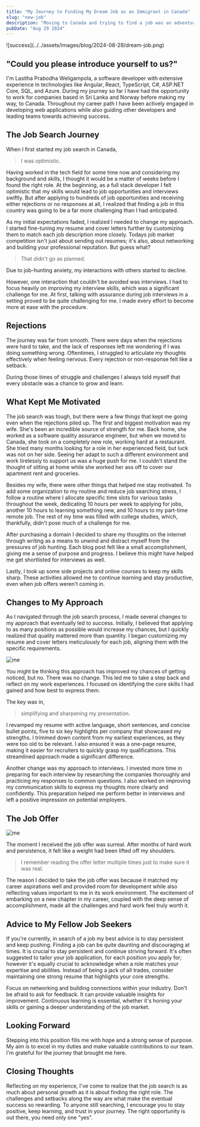 ```yaml
---
title: "My Journey to Finding My Dream Job as an Immigrant in Canada"
slug: "new-job"
description: "Moving to Canada and trying to find a job was an adventure I knew would be challenging, but I didn't expect just how tough it would be. I heard nothing back, or I faced rejections...."
pubDate: "Aug 29 2024"
---
```



<WideImage>
  ![success](../../assets/images/blog/2024-08-28/dream-job.png)
</WideImage>

## "Could you please introduce yourself to us?"

I'm Lasitha Prabodha Weligampola, a software developer with extensive experience in technologies like Angular, React, TypeScript, C#, 
ASP.NET Core, SQL, and Azure. 
During my journey so far I have had the opportunity to work for companies based in Sri Lanka and Norway 
before making my way, to Canada. Throughout my career path I have been actively engaged in developing 
web applications while also guiding other developers and leading teams towards achieving success. 

## The Job Search Journey

When I first started my job search in Canada, 

> I was optimistic. 

Having worked in the tech field for some time now and considering my background and skills, 
I thought it would be a matter of weeks before I found the right role. At the beginning, as a 
full stack developer I felt optimistic that my skills would lead to job opportunities and interviews swiftly.
But after applying to hundreds of job opportunities and receiving either rejections or no responses at all, 
I realized that finding a job in this country was going to be a far more challenging than I had anticipated.

As my initial expectations faded, I realized I needed to change my approach. 
I started fine-tuning my resume and cover letters further by customizing them to match each job description more closely.
Todays job market competition isn't just about sending out resumes; it's also, about networking and building your professional reputation. 
But guess what? 

> That didn't go as planned. 

Due to job-hunting anxiety, my interactions with others started to decline.

However, one interaction that couldn't be avoided was interviews.
I had to focus heavily on improving my interview skills, which was a significant challenge for me. 
At first, talking with assurance during job interviews in a setting proved to be quite challenging for me. 
I made every effort to become more at ease with the procedure. 

## Rejections 

The journey was far from smooth. There were days when the rejections were hard to take, and the 
lack of responses left me wondering if I was doing something wrong. 
Oftentimes, I struggled to articulate my thoughts effectively when feeling nervous. 
Every rejection or non-response felt like a setback. 

During those times of struggle and challenges I always told myself that every obstacle was a chance to grow and learn. 

## What Kept Me Motivated

The job search was tough, but there were a few things that kept me going even when the rejections piled up. 
The first and biggest motivation was my wife. She's been an incredible source of strength for me. Back home, she worked as a software quality assurance engineer, 
but when we moved to Canada, she took on a completely new role, working hard at a restaurant. She tried many months looking for a role in her experienced field, 
but luck was not on her side. Seeing her adapt to such a different environment and work tirelessly to support us was a huge push for me. 
I couldn't stand the thought of sitting at home while she worked her ass off to cover our apartment rent and groceries.

Besides my wife, there were other things that helped me stay motivated. 
To add some organization to my routine and reduce job searching stress, 
I follow a routine where I allocate specific time slots for various tasks throughout the week, 
dedicating 10 hours per week to applying for jobs, another 10 hours to learning something new, and 10 hours to my part-time remote job. 
The rest of my time was filled with college studies, which, thankfully, didn't pose much of a challenge for me. 

After purchasing a domain I decided to share my thoughts on the internet through writing as a means to unwind and distract myself from the pressures of job hunting. 
Each blog post felt like a small accomplishment, giving me a sense of purpose and progress. 
I believe this might have helped me get shortlisted for interviews as well. 

Lastly, I took up some side projects and online courses to keep my skills sharp. 
These activities allowed me to continue learning and stay productive, even when job offers weren't coming in. 

## Changes to My Approach

As I navigated through the job search process, I made several changes to my approach that eventually led to success. 
Initially, I believed that applying to as many positions as possible would increase my chances, but I quickly realized 
that quality mattered more than quantity. I began customizing my resume and cover letters meticulously for each job, 
aligning them with the specific requirements. 

![me](../../assets/images/blog/2024-08-28/apply-for-all.webp) 

You might be thinking this approach has improved my chances of getting noticed, but no. There was no change. 
This led me to take a step back and reflect on my work experiences. I focused on identifying the core skills 
I had gained and how best to express them. 

The key was in,

> simplifying and sharpening my presentation.

I revamped my resume with active language, short sentences, and concise bullet points, five to six key highlights 
per company that showcased my strengths. I trimmed down content from my earliest experiences, as they were too old to be relevant.
I also ensured it was a one-page resume, making it easier for recruiters to quickly grasp my qualifications. 
This streamlined approach made a significant difference.

Another change was my approach to interviews. I invested more time in preparing for each interview by 
researching the companies thoroughly and practicing my responses to common questions. 
I also worked on improving my communication skills to express my thoughts more clearly and confidently. 
This preparation helped me perform better in interviews and left a positive impression on potential employers.

## The Job Offer

![me](../../assets/images/blog/2024-08-28/welldone.jpeg) 

The moment I received the job offer was surreal. After months of hard work and persistence, 
it felt like a weight had been lifted off my shoulders. 

> I remember reading the offer letter multiple times just to make sure it was real. 

The reason I decided to take the job offer was because it matched my career aspirations well and provided 
room for development while also reflecting values important to me in its work environment. 
The excitement of embarking on a new chapter in my career, coupled with the deep sense of accomplishment, 
made all the challenges and hard work feel truly worth it.

## Advice to My Fellow Job Seekers

If you're currently, in search of a job my best advice is to stay persistent and keep pushing. 
Finding a job can be quite daunting and discouraging at times. It is crucial to stay persistent and continue striving forward. 
It's often suggested to tailor your job application, for each position you apply for; however it's equally crucial to 
acknowledge when a role matches your expertise and abilities. Instead of being a jack of all trades, consider 
maintaining one strong resume that highlights your core strengths. 

Focus on networking and building connections within your industry. Don't be afraid to ask for feedback. 
It can provide valuable insights for improvement. 
Continuous learning is essential, whether it's honing your skills or gaining a deeper understanding of the job market. 

## Looking Forward

Stepping into this position fills me with hope and a strong sense of purpose. My aim is to excel in my duties 
and make valuable contributions to our team. I'm grateful for the journey that brought me here.

## Closing Thoughts

Reflecting on my experience, I've come to realize that the job search is as much about personal growth as it is about finding the right role. 
The challenges and setbacks along the way are what make the eventual success so rewarding. 
To anyone still searching, I encourage you to stay positive, keep learning, and trust in your journey. 
The right opportunity is out there, you need only one "yes".
